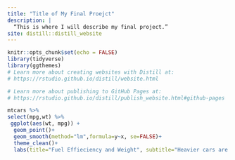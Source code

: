```yaml
---
title: "Title of My Final Proejct"
description: |
  “This is where I will describe my final project.”
site: distill::distill_website
---
```


```r
knitr::opts_chunk$set(echo = FALSE)
library(tidyverse)
library(ggthemes)
# Learn more about creating websites with Distill at:
# https://rstudio.github.io/distill/website.html

# Learn more about publishing to GitHub Pages at:
# https://rstudio.github.io/distill/publish_website.html#github-pages

```
```r
mtcars %>% 
select(mpg,wt) %>% 
 ggplot(aes(wt, mpg)) +
  geom_point()+
  geom_smooth(method="lm",formula=y~x, se=FALSE)+
  theme_clean()+
  labs(title="Fuel Effieciency and Weight", subtitle="Heavier cars are less fuel efficient",x="Weight",y="MPG")




```

